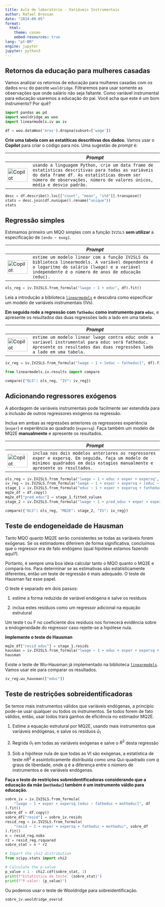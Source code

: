 ```yaml
---
title: Aula de laboratório - Variáveis Instrumentais
author: Rafael Bressan
date: "2024-09-05"
format: 
  html:
    theme: cosmo
    embed-resources: true
lang: "pt-BR"
engine: jupyter
jupyter: python3
---
```


## Retornos da educação para mulheres casadas

Vamos analizar os retornos de educação para mulheres casadas com os dados 
`mroz` do pacote `wooldridge`. Filtraremos para usar somente as observações
que onde salário não seja faltante. Como variável instrumental para educação
usaremos a educação do pai. Você acha que este é um bom instrumento? Por quê?


```python
import pandas as pd
import wooldridge as woo
import linearmodels.iv as iv
```


```python
df = woo.dataWoo('mroz').dropna(subset=['wage'])
```


**Crie uma tabela com as estatíticas descritivas dos dados.** Vamos usar o **Copilot** para criar o código para nós. Uma sugestão de *prompt* é:

| | *Prompt* |
|-|-----|
| ![Copilot](img/copilot-logo.png){width=100%} | `usando a linguagem Python, crie um data frame de estatísticas descritivas para todas as variáveis do data frame df. As estatísticas devem ser número de observações, número de valores únicos, média e desvio padrão.`| 


```python
desc = df.describe().loc[["count", "mean", "std"]].transpose()
stats = desc.join(df.nunique().rename("unique"))
stats
```

## Regressão simples

Estimamos primeiro um MQO simples com a função `IV2SLS` **sem utilizar** a especificação de `[endo ~ exog]`.

| | *Prompt* |
|-|-----|
| ![Copilot](img/copilot-logo.png){width=100%} | `estime um modelo linear com a função IV2SLS da biblioteca linearmodels. A variável dependente é o logaritmo do salário (lwage) e a variável independente é o número de anos de educação (educ).`| 


```python
ols_reg = iv.IV2SLS.from_formula("lwage ~ 1 + educ", df).fit()
```

Leia a introdução a biblioteca [`linearmodels`](https://bashtage.github.io/linearmodels/iv/introduction.html) e descubra como especificar um modelo de variáveis instrumentais (IVs). 

**Em seguida rode a regressão com `fatheduc` como instrumento para `educ`**, e apresente os resultados das duas regressões lado a lado em uma tabela.

| | *Prompt* |
|-|-----|
| ![Copilot](img/copilot-logo.png){width=100%} | `estime um modelo linear lwage contra educ onde a variavel instrumental para educ será fatheduc. Apresente os resultados das duas regressões lado a lado em uma tabela.`|


```python
iv_reg = iv.IV2SLS.from_formula("lwage ~ 1 + [educ ~ fatheduc]", df).fit()
```

```python
from linearmodels.iv.results import compare

compare({"OLS": ols_reg, "IV": iv_reg})
```

## Adicionando regressores exógenos

A abordagem de variáveis instrumentais pode facilmente ser estendida para
a inclusão de outros regressores exógenos na regressão.

Inclua em ambas as regressões anteriores os regressores experiência (`exper`) e experiência ao quadrado (`expersq`). Faça também um modelo de MQ2E **manualmente** e apresente os resultados.

| | *Prompt* |
|-|-----|
| ![Copilot](img/copilot-logo.png){width=100%} | `inclua nos dois modelos anteriores os regressores exper e expersq. Em seguida, faça um modelo de minimos quadrados em dois estagios manualmente e apresente os resultados.`|


```python
ols_reg = iv.IV2SLS.from_formula("lwage ~ 1 + educ + exper + expersq", df).fit()
iv_reg = iv.IV2SLS.from_formula("lwage ~ 1 + exper + expersq + [educ ~ fatheduc]", df).fit()
stage_1 = iv.IV2SLS.from_formula("educ ~ 1 + exper + expersq + fatheduc", df).fit()
mq2e_df = df.copy()
mq2e_df["pred_educ"] = stage_1.fitted_values
stage_2 = iv.IV2SLS.from_formula("lwage ~ 1 + pred_educ + exper + expersq", mq2e_df).fit()

compare({"OLS": ols_reg, "MQ2E": stage_2, "IV": iv_reg})
```

## Teste de endogeneidade de Hausman

Tanto MQO quanto MQ2E serão consistentes se todas as variáveis forem exógenas. Se os estimadores diferirem de forma significativa, concluímos que o regressor era de fato endógeno (qual hipótese estamos fazendo aqui?).

Portanto, é sempre uma boa ideia calcular tanto o MQO quanto o MQ2E e compará-los. Para determinar se as estimativas são estatisticamente diferentes, então um teste de regressão é mais adequado. O teste de Hausman
faz esse papel.

O teste é separado em dois passos:

1. estime a forma reduzida de variável endógena e salve os resíduos

1. inclua estes resíduos como um regressor adicional na equação estrutural

Um teste t ou F no coeficiente dos resíduos nos fornecerá evidência sobre a
endogeneidade do regressor caso rejeite-se a hipótese nula.

**Implemente o teste de Hausman**


```python
mq2e_df["resid_educ"] = stage_1.resids
hausman = iv.IV2SLS.from_formula("lwage ~ 1 + educ + exper + expersq + resid_educ", mq2e_df).fit()
hausman
```

Existe o teste de Wu-Hausman já implementado na biblioteca [`linearmodels`](https://bashtage.github.io/linearmodels/iv/iv/linearmodels.iv.results.IVResults.wu_hausman.html#linearmodels.iv.results.IVResults.wu_hausman). Vamos usar ele para comparar os resultados.

```python
iv_reg.wu_hausman(["educ"])
```

## Teste de restrições sobreidentificadoras

Se temos mais instrumentos válidos que variáveis endógenas, a princípio pode-se usar qualquer ou todos os instrumentos. Se todos forem de fato válidos, então, usar todos trará ganhos de eficiência no estimador MQ2E.

1. Estime a equação estrutural por MQ2E, usando mais instrumentos que variáveis endógenas, e salve os resíduos $\hat u_1$

2. Regrida $\hat u_1$ em todas as variáveis exógenas e salve o $R^2$ desta regressão

3. Sob a hipótese nula de que todas as VI são exógenas, a estatística de teste $n R^2$ é assintoticamente distribuída como uma Qui-quadrado com $q$ graus de
liberdade, onde $q$ é a diferença entre o número de instrumentos e de variáveis endógenas.

**Faça o teste de restrições sobreidentificadoras considerando que a educação da mãe (`motheduc`) também é um instrumento váldio para educação.**

```python
sobre_iv = iv.IV2SLS.from_formula(
    "lwage ~ 1 + exper + expersq [educ ~ fatheduc + motheduc]", df
).fit()
sobre_df = df.copy()
sobre_df["resid"] = sobre_iv.resids
resid_reg = iv.IV2SLS.from_formula(
    "resid ~ 1 + exper + expersq + fatheduc + motheduc", sobre_df
).fit()
n = resid_reg.nobs
r2 = resid_reg.rsquared
sobre_stat = n * r2
```

```python
# Import the chi2 distribution
from scipy.stats import chi2

# Calculate the p-value
p_value = 1 - chi2.cdf(sobre_stat, 1)
print(f"Estatística de teste: {sobre_stat}")
print(f"P-valor: {p_value}")
```

Ou podemos usar o teste de Wooldridge para sobreidentificação.

```python
sobre_iv.wooldridge_overid
```